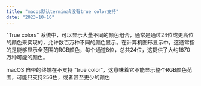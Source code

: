 ```yaml
---
title: "macos默认terminal没有true color支持"
date: "2023-10-16"
---
```


"True colors" 系统中，可以显示大量不同的颜色组合，通常是通过24位或更高位的颜色来实现的，允许数百万种不同的颜色显示。在计算机图形显示中，这通常指的是能够显示全范围的RGB颜色，每个通道8位，总共24位，这提供了大约1670万种可能的颜色。

macOS 自带的终端在不支持 "true color"，这意味着它不能显示整个RGB颜色范围，可能只支持256色，或者甚至更少的颜色
